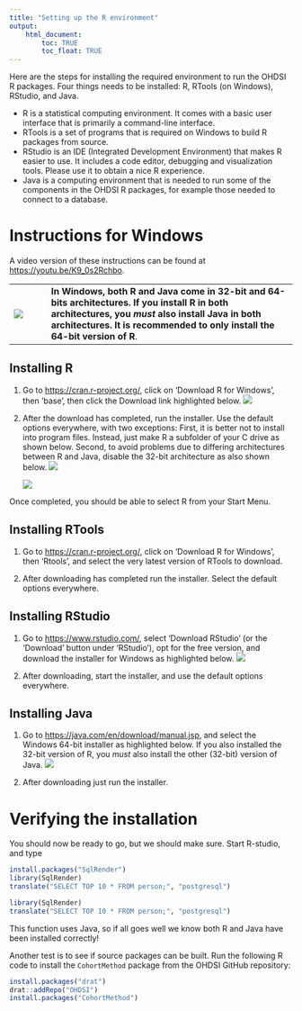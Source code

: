 ```yaml
---
title: "Setting up the R environment"
output: 
    html_document:
        toc: TRUE
        toc_float: TRUE
---
```

Here are the steps for installing the required environment to run the OHDSI R packages. Four things needs to be installed: R, RTools (on Windows), RStudio, and Java.

- R is a statistical computing environment. It comes with a basic user interface that is primarily a command-line interface.
- RTools is a set of programs that is required on Windows to build R packages from source.
- RStudio is an IDE (Integrated Development Environment) that makes R easier to use. It includes a code editor, debugging and visualization tools. Please use it to obtain a nice R experience.
- Java is a computing environment that is needed to run some of the components in the OHDSI R packages, for example those needed to connect to a database.

# Instructions for Windows

A video version of these instructions can be found at [https://youtu.be/K9_0s2Rchbo](https://youtu.be/K9_0s2Rchbo).

--------------------- ---------------------------------------------------------------------------------------------------------------------------------------------
![](images/warn.png)\ **In Windows, both R and Java come in 32-bit and 64-bits architectures. If you install R in both architectures, you *must* also install Java in both architectures. It is recommended to only install the 64-bit version of R**. 

-------------------------------------------------------------------------------------------------------------------------------------------------------------------

## Installing R

1. Go to [https://cran.r-project.org/](https://cran.r-project.org/), click on 'Download R for Windows', then 'base', then click the Download link highlighted below.
   ![](images/downloadR.png)

2. After the download has completed, run the installer. Use the default options everywhere, with two exceptions: First, it is better not to install into program files. Instead, just make R a subfolder of your C drive as shown below. Second, to avoid problems due to differing architectures between R and Java, disable the 32-bit architecture as also shown below.
   ![](images/rDestination.png)
   
   ![](images/no32Bits.png)

Once completed, you should be able to select R from your Start Menu. 

## Installing RTools

1. Go to [https://cran.r-project.org/](https://cran.r-project.org/), click on 'Download R for Windows', then 'Rtools', and select the very latest version of RTools to download.

2. After downloading has completed run the installer. Select the default options everywhere.

## Installing RStudio

1. Go to [https://www.rstudio.com/](https://www.rstudio.com/), select 'Download RStudio' (or the 'Download' button under 'RStudio'), opt for the free version, and download the installer for Windows as highlighted below.
   ![](images/downloadRStudio.png)

2. After downloading, start the installer, and use the default options everywhere.

## Installing Java

1. Go to [https://java.com/en/download/manual.jsp](https://java.com/en/download/manual.jsp), and select the Windows 64-bit installer as highlighted below. If you also installed the 32-bit version of R, you *must* also install the other (32-bit) version of Java.
   ![](images/downloadJava.png) 

2. After downloading just run the installer.

# Verifying the installation

You should now be ready to go, but we should make sure. Start R-studio, and type

```r
install.packages("SqlRender")
library(SqlRender)
translate("SELECT TOP 10 * FROM person;", "postgresql")
```
```r
library(SqlRender)
translate("SELECT TOP 10 * FROM person;", "postgresql")
```

This function uses Java, so if all goes well we know both R and Java have been installed correctly!

Another test is to see if source packages can be built. Run the following R code to install the `CohortMethod` package from the OHDSI GitHub repository:
```r
install.packages("drat")
drat::addRepo("OHDSI")
install.packages("CohortMethod")
```

